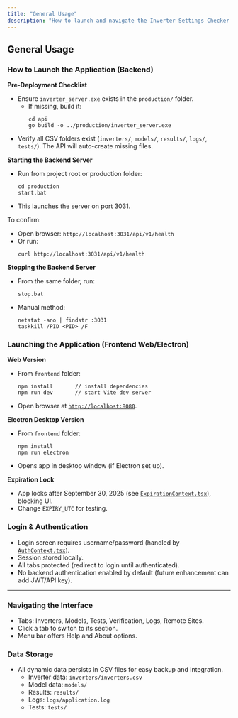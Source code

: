 ```yaml
---
title: "General Usage"
description: "How to launch and navigate the Inverter Settings Checker application"
---
```


## General Usage

### How to Launch the Application (Backend)

**Pre-Deployment Checklist**
- Ensure `inverter_server.exe` exists in the `production/` folder.
  - If missing, build it:
    ```
    cd api
    go build -o ../production/inverter_server.exe
    ```
- Verify all CSV folders exist (`inverters/`, `models/`, `results/`, `logs/`, `tests/`). The API will auto-create missing files.

**Starting the Backend Server**
- Run from project root or production folder:
    ```
    cd production
    start.bat
    ```
- This launches the server on port 3031.

To confirm:
- Open browser: `http://localhost:3031/api/v1/health`
- Or run:
    ```
    curl http://localhost:3031/api/v1/health
    ```

**Stopping the Backend Server**
- From the same folder, run:
    ```
    stop.bat
    ```
- Manual method:
    ```
    netstat -ano | findstr :3031
    taskkill /PID <PID> /F
    ```

### Launching the Application (Frontend Web/Electron)

**Web Version**
- From `frontend` folder:
    ```
    npm install       // install dependencies
    npm run dev       // start Vite dev server
    ```
- Open browser at [`http://localhost:8080`](http://localhost:8080).

**Electron Desktop Version**
- From `frontend` folder:
    ```
    npm install
    npm run electron
    ```
- Opens app in desktop window (if Electron set up).

**Expiration Lock**
- App locks after September 30, 2025 (see [`ExpirationContext.tsx`](frontend/src/contexts/ExpirationContext.tsx:1)), blocking UI.
- Change `EXPIRY_UTC` for testing.

### Login & Authentication

- Login screen requires username/password (handled by [`AuthContext.tsx`](frontend/src/contexts/AuthContext.tsx:1)).
- Session stored locally.
- All tabs protected (redirect to login until authenticated).
- No backend authentication enabled by default (future enhancement can add JWT/API key).

---

### Navigating the Interface

- Tabs: Inverters, Models, Tests, Verification, Logs, Remote Sites.
- Click a tab to switch to its section.
- Menu bar offers Help and About options.

### Data Storage

- All dynamic data persists in CSV files for easy backup and integration.
    - Inverter data: `inverters/inverters.csv`
    - Model data: `models/`
    - Results: `results/`
    - Logs: `logs/application.log`
    - Tests: `tests/`